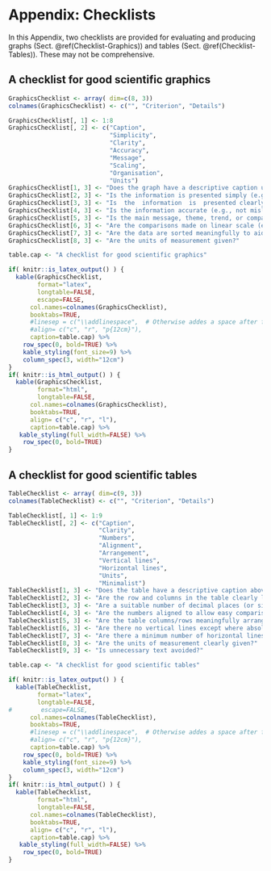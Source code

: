 # Appendix: Checklists {#Appendix-Checklists}


In this Appendix,
two checklists are provided for evaluating and producing 
graphs (Sect. \@ref(Checklist-Graphics))
and
tables (Sect. \@ref(Checklist-Tables)).
These may not be comprehensive.

## A checklist for good scientific graphics {#Checklist-Graphics}



```r
GraphicsChecklist <- array( dim=c(8, 3))
colnames(GraphicsChecklist) <- c("", "Criterion", "Details")

GraphicsChecklist[, 1] <- 1:8
GraphicsChecklist[, 2] <- c("Caption",
                            "Simplicity",
                            "Clarity",
                            "Accuracy",
                            "Message",
                            "Scaling",
                            "Organisation",
                            "Units")
GraphicsChecklist[1, 3] <- "Does the graph have a descriptive caption under the graph: comprehensive, clear and accurate (what, where, when)?"
GraphicsChecklist[2, 3] <- "Is the information is presented simply (e.g., not too many messages in one graph)?"
GraphicsChecklist[3, 3] <- "Is  the  information  is  presented clearly (e.g., use visible symbols; colours and symbols explained; no chart junk; no unnecessary 3-D; minimum axis tick marks; faint grid lines if needed)?"
GraphicsChecklist[4, 3] <- "Is the information accurate (e.g., not misleading, complete)?"
GraphicsChecklist[5, 3] <- "Is the main message, theme, trend, or comparison of greatest importance easily seen?"
GraphicsChecklist[6, 3] <- "Are the comparisons made on linear scale (e.g., avoiding comparison of volumes or areas or angles)?"
GraphicsChecklist[7, 3] <- "Are the data are sorted meaningfully to aid interpretation?"
GraphicsChecklist[8, 3] <- "Are the units of measurement given?"

table.cap <- "A checklist for good scientific graphics"

if( knitr::is_latex_output() ) {
  kable(GraphicsChecklist, 
        format="latex",
        longtable=FALSE,
        escape=FALSE,
      col.names=colnames(GraphicsChecklist),
      booktabs=TRUE,
      #linesep = c("\\addlinespace",  # Otherwise addes a space after five lines... 
      #align= c("c", "r", "p{12cm}"),
      caption=table.cap) %>%
    row_spec(0, bold=TRUE) %>%
    kable_styling(font_size=9) %>%
    column_spec(3, width="12cm")
}
if( knitr::is_html_output() ) {
  kable(GraphicsChecklist, 
        format="html",
        longtable=FALSE,
      col.names=colnames(GraphicsChecklist),
      booktabs=TRUE,
      align= c("c", "r", "l"),
      caption=table.cap) %>%
   kable_styling(full_width=FALSE) %>%
    row_spec(0, bold=TRUE) 
}

```




## A checklist for good scientific tables {#Checklist-Tables}



```r

TableChecklist <- array( dim=c(9, 3))
colnames(TableChecklist) <- c("", "Criterion", "Details")

TableChecklist[, 1] <- 1:9
TableChecklist[, 2] <- c("Caption",
                         "Clarity",
                         "Numbers",
                         "Alignment",
                         "Arrangement",
                         "Vertical lines",
                         "Horizontal lines",
                         "Units",
                         "Minimalist")
TableChecklist[1, 3] <- "Does the table have a descriptive caption above the table: comprehensive, clear and accurate (what, where, when)?"
TableChecklist[2, 3] <- "Are the row and columns in the table clearly labelled and explained?"
TableChecklist[3, 3] <- "Are a suitable number of decimal places (or significant figures) displayed?"
TableChecklist[4, 3] <- "Are the numbers aligned to allow easy comparison (e.g., on decimal points)?"
TableChecklist[5, 3] <- "Are the table columns/rows meaningfully arranged to emphasise patterns (e.g., not just alphabetically by default)?"
TableChecklist[6, 3] <- "Are there no vertical lines except where absolutely essential?"
TableChecklist[7, 3] <- "Are there a minimum number of horizontal lines?"
TableChecklist[8, 3] <- "Are the units of measurement clearly given?"
TableChecklist[9, 3] <- "Is unnecessary text avoided?"

table.cap <- "A checklist for good scientific tables"

if( knitr::is_latex_output() ) {
  kable(TableChecklist, 
        format="latex",
        longtable=FALSE,
#        escape=FALSE,
      col.names=colnames(TableChecklist),
      booktabs=TRUE,
      #linesep = c("\\addlinespace",  # Otherwise addes a space after five lines... 
      #align= c("c", "r", "p{12cm}"),
      caption=table.cap) %>%
    row_spec(0, bold=TRUE) %>%
    kable_styling(font_size=9) %>%
    column_spec(3, width="12cm")
}
if( knitr::is_html_output() ) {
  kable(TableChecklist, 
        format="html",
        longtable=FALSE,
      col.names=colnames(TableChecklist),
      booktabs=TRUE,
      align= c("c", "r", "l"),
      caption=table.cap) %>%
   kable_styling(full_width=FALSE) %>%
    row_spec(0, bold=TRUE) 
}

```


